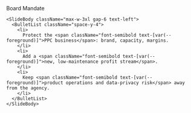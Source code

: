 <div className="flex h-full w-full flex-col items-center justify-center">
  <div className="flex flex-1 flex-col gap-10 px-8 py-6 w-full max-w-4xl mx-auto">
    <SlideHeader eyebrow="Board Mandate" kicker="Clean Digital Ltd">
      Board Mandate
    </SlideHeader>

    <SlideBody className="max-w-3xl gap-6 text-left">
      <BulletList className="space-y-4">
        <li>
          Protect the <span className="font-semibold text-[var(--foreground)]">PPC business</span>: brand, capacity, margins.
        </li>
        <li>
          Add a <span className="font-semibold text-[var(--foreground)]">new, low-maintenance profit stream</span>.
        </li>
        <li>
          Keep <span className="font-semibold text-[var(--foreground)]">product operations and data-privacy risk</span> away from the agency.
        </li>
      </BulletList>
    </SlideBody>
  </div>
</div>
